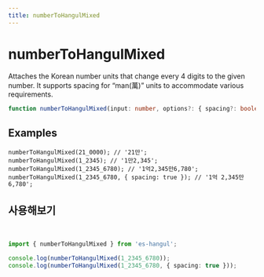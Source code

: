 ```yaml
---
title: numberToHangulMixed
---
```



# numberToHangulMixed

Attaches the Korean number units that change every 4 digits to the given number.
It supports spacing for “man(萬)” units to accommodate various requirements.

```typescript
function numberToHangulMixed(input: number, options?: { spacing?: boolean }): string;
```

## Examples

```tsx
numberToHangulMixed(21_0000); // '21만';
numberToHangulMixed(1_2345); // '1만2,345';
numberToHangulMixed(1_2345_6780); // '1억2,345만6,780';
numberToHangulMixed(1_2345_6780, { spacing: true }); // '1억 2,345만 6,780';
```

## 사용해보기

<br />

<Sandpack>

```ts index.ts
import { numberToHangulMixed } from 'es-hangul';

console.log(numberToHangulMixed(1_2345_6780));
console.log(numberToHangulMixed(1_2345_6780, { spacing: true }));
```

</Sandpack>

